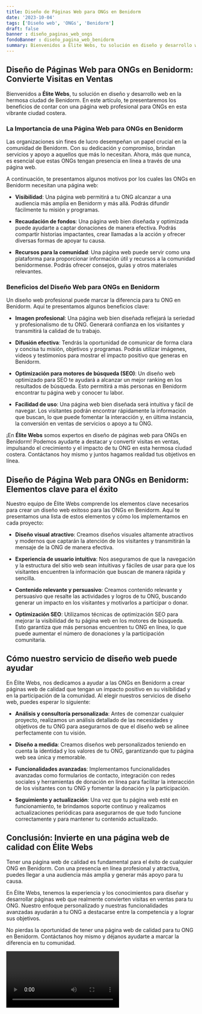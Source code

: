 ```yaml
---
title: Diseño de Páginas Web para ONGs en Benidorm
date: '2023-10-04'
tags: ['Diseño web', 'ONGs', 'Benidorm']
draft: false
banner : diseño_paginas_web_ongs
fondoBanner : diseño_pagina_web_benidorm
summary: Bienvenidos a Élite Webs, tu solución en diseño y desarrollo web en la hermosa ciudad de Benidorm. En este artículo, te presentaremos los beneficios de contar con una página web profesional para ONGs en esta vibrante ciudad costera.
---
```


## Diseño de Páginas Web para ONGs en Benidorm: Convierte Visitas en Ventas

Bienvenidos a **Élite Webs**, tu solución en diseño y desarrollo web en la hermosa ciudad de Benidorm. En este artículo, te presentaremos los beneficios de contar con una página web profesional para ONGs en esta vibrante ciudad costera.

### La Importancia de una Página Web para ONGs en Benidorm

Las organizaciones sin fines de lucro desempeñan un papel crucial en la comunidad de Benidorm. Con su dedicación y compromiso, brindan servicios y apoyo a aquellos que más lo necesitan. Ahora, más que nunca, es esencial que estas ONGs tengan presencia en línea a través de una página web.

A continuación, te presentamos algunos motivos por los cuales las ONGs en Benidorm necesitan una página web:

- **Visibilidad**: Una página web permitirá a tu ONG alcanzar a una audiencia más amplia en Benidorm y más allá. Podrás difundir fácilmente tu misión y programas.

- **Recaudación de fondos**: Una página web bien diseñada y optimizada puede ayudarte a captar donaciones de manera efectiva. Podrás compartir historias impactantes, crear llamadas a la acción y ofrecer diversas formas de apoyar tu causa.

- **Recursos para la comunidad**: Una página web puede servir como una plataforma para proporcionar información útil y recursos a la comunidad benidormense. Podrás ofrecer consejos, guías y otros materiales relevantes.

### Beneficios del Diseño Web para ONGs en Benidorm

Un diseño web profesional puede marcar la diferencia para tu ONG en Benidorm. Aquí te presentamos algunos beneficios clave:

- **Imagen profesional**: Una página web bien diseñada reflejará la seriedad y profesionalismo de tu ONG. Generará confianza en los visitantes y transmitirá la calidad de tu trabajo.

- **Difusión efectiva**: Tendrás la oportunidad de comunicar de forma clara y concisa tu misión, objetivos y programas. Podrás utilizar imágenes, videos y testimonios para mostrar el impacto positivo que generas en Benidorm.

- **Optimización para motores de búsqueda (SEO)**: Un diseño web optimizado para SEO te ayudará a alcanzar un mejor ranking en los resultados de búsqueda. Esto permitirá a más personas en Benidorm encontrar tu página web y conocer tu labor.

- **Facilidad de uso**: Una página web bien diseñada será intuitiva y fácil de navegar. Los visitantes podrán encontrar rápidamente la información que buscan, lo que puede fomentar la interacción y, en última instancia, la conversión en ventas de servicios o apoyo a tu ONG.

¡En **Élite Webs** somos expertos en diseño de páginas web para ONGs en Benidorm! Podemos ayudarte a destacar y convertir visitas en ventas, impulsando el crecimiento y el impacto de tu ONG en esta hermosa ciudad costera. Contáctanos hoy mismo y juntos hagamos realidad tus objetivos en línea.

<GifSeo />

<Cta />

## Diseño de Página Web para ONGs en Benidorm: Elementos clave para el éxito

Nuestro equipo de Élite Webs comprende los elementos clave necesarios para crear un diseño web exitoso para las ONGs en Benidorm. Aquí te presentamos una lista de estos elementos y cómo los implementamos en cada proyecto:

- **Diseño visual atractivo**: Creamos diseños visuales altamente atractivos y modernos que captarán la atención de los visitantes y transmitirán la mensaje de la ONG de manera efectiva.

- **Experiencia de usuario intuitiva**: Nos aseguramos de que la navegación y la estructura del sitio web sean intuitivas y fáciles de usar para que los visitantes encuentren la información que buscan de manera rápida y sencilla.

- **Contenido relevante y persuasivo**: Creamos contenido relevante y persuasivo que resalte las actividades y logros de tu ONG, buscando generar un impacto en los visitantes y motivarlos a participar o donar.

- **Optimización SEO**: Utilizamos técnicas de optimización SEO para mejorar la visibilidad de tu página web en los motores de búsqueda. Esto garantiza que más personas encuentren tu ONG en línea, lo que puede aumentar el número de donaciones y la participación comunitaria.

## Cómo nuestro servicio de diseño web puede ayudar

En Élite Webs, nos dedicamos a ayudar a las ONGs en Benidorm a crear páginas web de calidad que tengan un impacto positivo en su visibilidad y en la participación de la comunidad. Al elegir nuestros servicios de diseño web, puedes esperar lo siguiente:

- **Análisis y consultoría personalizada**: Antes de comenzar cualquier proyecto, realizamos un análisis detallado de las necesidades y objetivos de tu ONG para asegurarnos de que el diseño web se alinee perfectamente con tu visión.

- **Diseño a medida**: Creamos diseños web personalizados teniendo en cuenta la identidad y los valores de tu ONG, garantizando que tu página web sea única y memorable.

- **Funcionalidades avanzadas**: Implementamos funcionalidades avanzadas como formularios de contacto, integración con redes sociales y herramientas de donación en línea para facilitar la interacción de los visitantes con tu ONG y fomentar la donación y la participación.

- **Seguimiento y actualización**: Una vez que tu página web esté en funcionamiento, te brindamos soporte continuo y realizamos actualizaciones periódicas para asegurarnos de que todo funcione correctamente y para mantener tu contenido actualizado.

## Conclusión: Invierte en una página web de calidad con Élite Webs

Tener una página web de calidad es fundamental para el éxito de cualquier ONG en Benidorm. Con una presencia en línea profesional y atractiva, puedes llegar a una audiencia más amplia y generar más apoyo para tu causa.

En Élite Webs, tenemos la experiencia y los conocimientos para diseñar y desarrollar páginas web que realmente convierten visitas en ventas para tu ONG. Nuestro enfoque personalizado y nuestras funcionalidades avanzadas ayudarán a tu ONG a destacarse entre la competencia y a lograr sus objetivos.

No pierdas la oportunidad de tener una página web de calidad para tu ONG en Benidorm. Contáctanos hoy mismo y déjanos ayudarte a marcar la diferencia en tu comunidad.

<Video />

<CtaBot job='ONGs' city='Benidorm'/>

<Gmaps query='Benidorm+españa+maps' />
